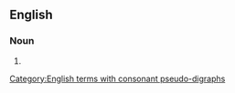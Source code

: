 ==English==

===Noun===
{{head|en|noun plural form}}

# {{plural of|disheartenment|lang=en}}

[[Category:English terms with consonant pseudo-digraphs]]